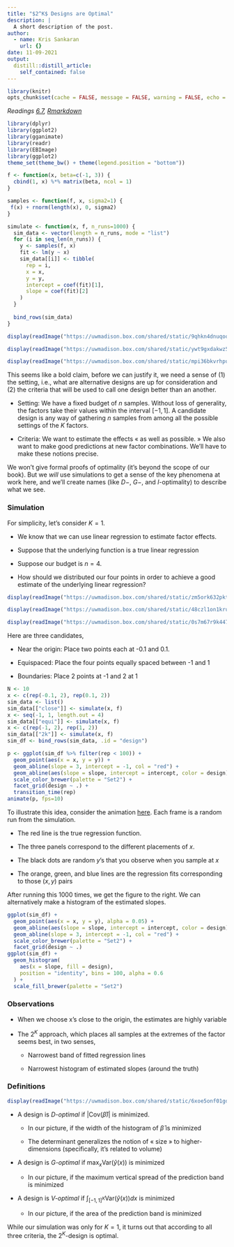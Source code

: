 ```yaml
---
title: "$2^K$ Designs are Optimal"
description: |
  A short description of the post.
author:
  - name: Kris Sankaran
    url: {}
date: 11-09-2021
output:
  distill::distill_article:
    self_contained: false
---
```


```r
library(knitr)
opts_chunk$set(cache = FALSE, message = FALSE, warning = FALSE, echo = TRUE)
```

_Readings [6.7](), [Rmarkdown]()_



```r
library(dplyr)
library(ggplot2)
library(gganimate)
library(readr)
library(EBImage)
library(ggplot2)
theme_set(theme_bw() + theme(legend.position = "bottom"))
```

```r
f <- function(x, beta=c(-1, 3)) {
  cbind(1, x) %*% matrix(beta, ncol = 1)
}

samples <- function(f, x, sigma2=1) {
 f(x) + rnorm(length(x), 0, sigma2)
}

simulate <- function(x, f, n_runs=1000) {
  sim_data <- vector(length = n_runs, mode = "list")
  for (i in seq_len(n_runs)) {
    y <- samples(f, x)
    fit <- lm(y ~ x)
    sim_data[[i]] <- tibble(
      rep = i,
      x = x,
      y = y,
      intercept = coef(fit)[1],
      slope = coef(fit)[2]
    )
  }
  
  bind_rows(sim_data)
}
```

```r
display(readImage("https://uwmadison.box.com/shared/static/9qhkn4dnuqoou7dm02zgkexze5mlaz6z.png"))
```
```r
display(readImage("https://uwmadison.box.com/shared/static/ywt9gxdakwz558bl6j57y1v25uncjjil.png"))
```
```r
display(readImage("https://uwmadison.box.com/shared/static/mpi36bkvrhpuf3ls66jxkqy4mvqoqzfm.png"))
```

This seems like a bold claim, before we can justify it, we need a sense of (1) the setting, i.e., what are alternative designs are up for consideration and (2) the criteria that will be used to call one design better than an another.

* Setting: We have a fixed budget of $n$ samples. Without loss of generality, the factors take their values within the interval $\left[-1, 1\right]$. A candidate design is any way of gathering $n$ samples from among all the possible settings of the $K$ factors.

* Criteria: We want to estimate the effects « as well as possible. » We also want to make good predictions at new factor combinations. We’ll have to make these notions precise.

We won’t give formal proofs of optimality (it’s beyond the scope of our book).
But we *will* use simulations to get a sense of the key phenomena at work here,
and we’ll create names (like $D-$, $G-$, and $I$-optimality) to describe what we see.

### Simulation

For simplicity, let’s consider $K = 1$. 

* We know that we can use linear regression to estimate factor effects.

* Suppose that the underlying function is a true linear regression

* Suppose our budget is $n = 4$.

* How should we distributed our four points in order to achieve a good estimate of the underlying linear regression?

```r
display(readImage("https://uwmadison.box.com/shared/static/zm5ork632pktbbryzvs4ex6fbvd78z72.png"))
```
```r
display(readImage("https://uwmadison.box.com/shared/static/48czl1on1krut0gquz5arqdb5a81ft40.png"))
```
```r
display(readImage("https://uwmadison.box.com/shared/static/0s7m67r9k447irxr8jdzmta8h0ea2seg.png"))
```

Here are three candidates,

* Near the origin: Place two points each at -0.1 and 0.1.

* Equispaced: Place the four points equally spaced between -1 and 1

* Boundaries: Place 2 points at -1 and 2 at 1

```r
N <- 10
x <- c(rep(-0.1, 2), rep(0.1, 2))
sim_data <- list()
sim_data[["close"]] <- simulate(x, f)
x <- seq(-1, 1, length.out = 4)
sim_data[["equi"]] <- simulate(x, f)
x <- c(rep(-1, 2), rep(1, 2))
sim_data[["2k"]] <- simulate(x, f)
sim_df <- bind_rows(sim_data, .id = "design")
```

```r
p <- ggplot(sim_df %>% filter(rep < 100)) +
  geom_point(aes(x = x, y = y)) +
  geom_abline(slope = 3, intercept = -1, col = "red") +
  geom_abline(aes(slope = slope, intercept = intercept, color = design)) +
  scale_color_brewer(palette = "Set2") +
  facet_grid(design ~ .) +
  transition_time(rep)
animate(p, fps=10)
```

To illustrate this idea, consider the animation
[here](https://drive.google.com/file/d/1pgMuz67plwSSb0kWw0i87QK7vaztbxba/view?usp=sharing).
Each frame is a random run from the simulation.

* The red line is the true regression function.

* The three panels correspond to the different placements of $x$.

* The black dots are random $y$’s that you observe when you sample at $x$

* The orange, green, and blue lines are the regression fits corresponding to those $\left(x, y\right)$ pairs

After running this 1000 times, we get the figure to the right. We can alternatively make a histogram of the estimated slopes.

```r
ggplot(sim_df) +
  geom_point(aes(x = x, y = y), alpha = 0.05) +
  geom_abline(aes(slope = slope, intercept = intercept, color = design), alpha = 0.1) +
  geom_abline(slope = 3, intercept = -1, col = "red") +
  scale_color_brewer(palette = "Set2") +
  facet_grid(design ~ .)
ggplot(sim_df) +
  geom_histogram(
    aes(x = slope, fill = design), 
    position = "identity", bins = 100, alpha = 0.6
  ) +
  scale_fill_brewer(palette = "Set2")
```

### Observations

* When we choose x’s close to the origin, the estimates are highly variable

* The $2^{K}$ approach, which places all samples at the extremes of the factor seems best, in two senses,

	* Narrowest band of fitted regression lines
	
	* Narrowest histogram of estimated slopes (around the truth)

### Definitions

```r
display(readImage("https://uwmadison.box.com/shared/static/6xoe5onf01gdpaef6g0qtcstbhb9w72n.png"))
```

* A design is _$D$-optimal_ if $\left|\text{Cov}\left(\hat{\beta}\right)\right|$ is minimized.

	* In our picture, if the width of the histogram of $\hat{\beta}$ is minimized
	
	* The determinant generalizes the notion of « size » to higher-dimensions (specifically, it’s related to volume)
	
* A design is _$G$-optimal_ if $\max_{x} \text{Var}\left(\hat{y}\left(x\right)\right)$ is minimized

	* In our picture, if the maximum vertical spread of the prediction band is minimized
	
* A design is _$V$-optimal_ if $\int_{\left[-1, 1\right]^{K}} \text{Var}\left(\hat{y}\left(x\right)\right)dx$ is minimized

	* In our picture, if the area of the prediction band is minimized

While our simulation was only for $K = 1$, it turns out that according to all three  criteria, the $2^{K}$-design is optimal.